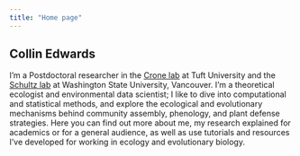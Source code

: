 ```yaml
---
title: "Home page"
---
```


## Collin Edwards

I'm a Postdoctoral researcher in the [Crone lab](https://ase.tufts.edu/biology/labs/crone/) at Tuft University and the [Schultz lab](https://labs.wsu.edu/conservation-biology/) at Washington State University, Vancouver. I'm a theoretical ecologist and environmental data scientist; I like to dive into computational and statistical methods, and explore the ecological and evolutionary mechanisms behind community assembly, phenology, and plant defense strategies. Here you can find out more about me, my research explained for academics or for a general audience, as well as use tutorials and resources I've developed for working in ecology and evolutionary biology.
